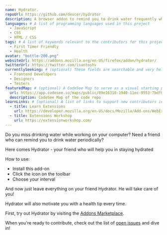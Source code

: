 ```yaml
---
name: Hydrator.
repoUrl: https://github.com/devcer/hydrator
description: A browser addon to remind you to drink water frequently while you enjoy your sweet time on your computer.
languages: # A list of programming languages used in this project
  - JavaScript
  - CSS
  - HTML / CSS
tags: # A list of keywords relevant to the contributors for this project
  - First Timer Friendly
  - Health
avatar: "bottle-200.png"
websiteUrl: https://addons.mozilla.org/en-US/firefox/addon/hydrator/
twitterUrl: https://twitter.com/isantoshv
currentlySeeking: # (optional) These fields are searchable and very helpful for contributors to match well with your project
  - Frontend Developers
  - Designers
  - Testers
featuredMap: # (optional) A CodeSee Map to serve as a visual starting point for contributors
  url: https://app.codesee.io/maps/public/09e16310-1940-11ec-9553-7bdf0d6344f6
  description: CodeSee Map of the code repo
learnLinks: # (optional) A list of links to support new contributors in learning about your project and tech stack and culture / community
  - title: Learn Extensions
    url: https://developer.mozilla.org/en-US/docs/Mozilla/Add-ons/WebExtensions
  - title: Extensions Workshop
    url: https://extensionworkshop.com/
---
```


<!-- Divide your content into sections using our handy shortcodes. Each section is optional -->

<Overview>

Do you miss drinking water while working on your computer?
Need a friend who can remind you to drink water periodically?

Here comes Hydrator - your friend who will help you in staying hydrated

How to use:

- Install this add-on
- Click the icon on the toolbar
- Choose your interval

And now just leave everything on your friend Hydrator. He will take care of you!

Hydrator will also motivate you with a health tip every time.

</Overview>

<Contributing>

First, try out Hydrator by visiting the [Addons Marketplace](https://addons.mozilla.org/en-US/firefox/addon/hydrator/).

When you're ready to contribute, check out the list of [open issues](https://github.com/devcer/hydrator/issues) and dive in!

</Contributing>

